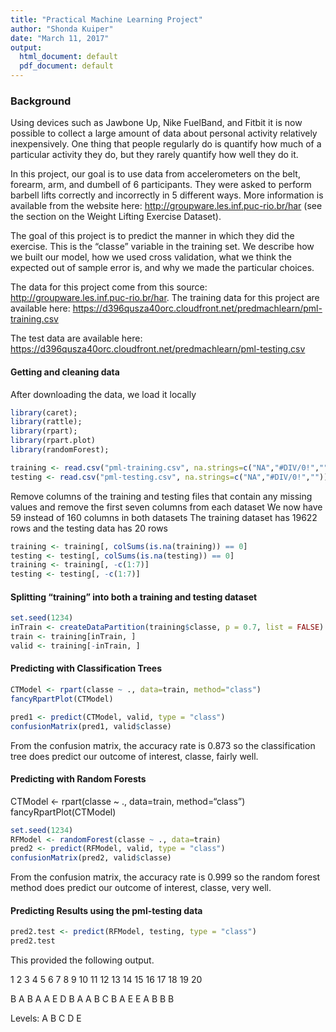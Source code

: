 ```yaml
---
title: "Practical Machine Learning Project"
author: "Shonda Kuiper"
date: "March 11, 2017"
output:
  html_document: default
  pdf_document: default
---
```


### Background
Using devices such as Jawbone Up, Nike FuelBand, and Fitbit it is now possible to collect a large amount of data about personal activity relatively inexpensively. One thing that people regularly do is quantify how much of a particular activity they do, but they rarely quantify how well they do it. 

In this project, our goal is to use data from accelerometers on the belt, forearm, arm, and dumbell of 6 participants. They were asked to perform barbell lifts correctly and incorrectly in 5 different ways. More information is available from the website here: <http://groupware.les.inf.puc-rio.br/har> (see the section on the Weight Lifting Exercise Dataset).


The goal of this project is to predict the manner in which they did the exercise. This is the "classe" variable in the training set. We describe how we built our model, how we used cross validation, what we think the expected out of sample error is, and why we made the particular choices. 

The data for this project come from this source: <http://groupware.les.inf.puc-rio.br/har>. 
The training data for this project are available here: <https://d396qusza40orc.cloudfront.net/predmachlearn/pml-training.csv>

The test data are available here: <https://d396qusza40orc.cloudfront.net/predmachlearn/pml-testing.csv>

#### Getting and cleaning data
After downloading the data, we load it locally
```r
library(caret); 
library(rattle); 
library(rpart); 
library(rpart.plot)
library(randomForest); 

training <- read.csv("pml-training.csv", na.strings=c("NA","#DIV/0!",""))
testing <- read.csv("pml-testing.csv", na.strings=c("NA","#DIV/0!",""))
```

Remove columns of the training and testing files that contain any missing values and remove the first seven columns from each dataset
We now have 59 instead of 160  columns in both datasets
The training dataset has 19622 rows and the testing data has 20 rows
```r
training <- training[, colSums(is.na(training)) == 0]
testing <- testing[, colSums(is.na(testing)) == 0]
training <- training[, -c(1:7)]
testing <- testing[, -c(1:7)]
```

#### Splitting "training" into both a training and testing dataset

```r
set.seed(1234) 
inTrain <- createDataPartition(training$classe, p = 0.7, list = FALSE)
train <- training[inTrain, ]
valid <- training[-inTrain, ]
```

#### Predicting with Classification Trees

```r
CTModel <- rpart(classe ~ ., data=train, method="class")
fancyRpartPlot(CTModel)

```
```r
pred1 <- predict(CTModel, valid, type = "class")
confusionMatrix(pred1, valid$classe)
```

From the confusion matrix, the accuracy rate is 0.873 so the classification tree does predict our outcome of interest, classe, fairly well.

#### Predicting with Random Forests
CTModel <- rpart(classe ~ ., data=train, method="class")
fancyRpartPlot(CTModel)

```r
set.seed(1234)
RFModel <- randomForest(classe ~ ., data=train)
pred2 <- predict(RFModel, valid, type = "class")
confusionMatrix(pred2, valid$classe)
```

From the confusion matrix, the accuracy rate is 0.999 so the random forest method does predict our outcome of interest, classe, very well.

#### Predicting Results using the pml-testing data

```r
pred2.test <- predict(RFModel, testing, type = "class")
pred2.test
```
This provided the following output.

1  2  3  4  5  6  7  8  9 10 11 12 13 14 15 16 17 18 19 20 

B  A  B  A  A  E  D  B  A  A  B  C  B  A  E  E  A  B  B  B 

Levels: A B C D E
